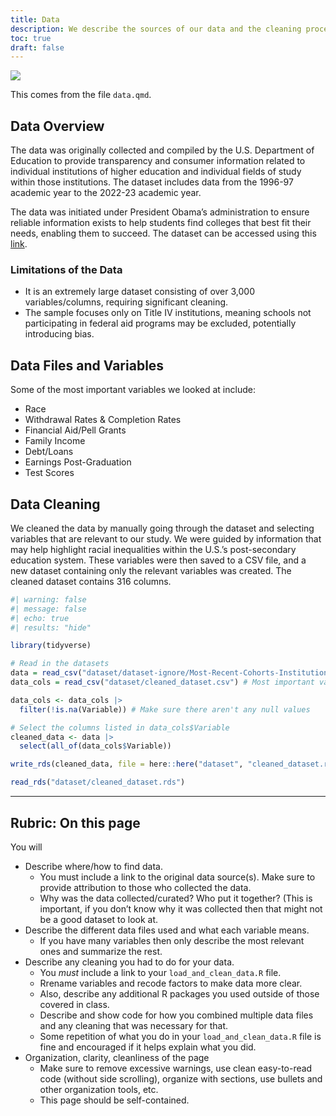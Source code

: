 ```yaml
---
title: Data
description: We describe the sources of our data and the cleaning process.
toc: true
draft: false
---
```


![](images/doe_ma415.webp)


This comes from the file `data.qmd`.

## Data Overview

The data was originally collected and compiled by the U.S. Department of Education to provide transparency and consumer information related to individual institutions of higher education and individual fields of study within those institutions. The dataset includes data from the 1996-97 academic year to the 2022-23 academic year. 

The data was initiated under President Obama's administration to ensure reliable information exists to help students find colleges that best fit their needs, enabling them to succeed. The dataset can be accessed using this [link](https://collegescorecard.ed.gov/data/). 

### Limitations of the Data
- It is an extremely large dataset consisting of over 3,000 variables/columns, requiring significant cleaning.  
- The sample focuses only on Title IV institutions, meaning schools not participating in federal aid programs may be excluded, potentially introducing bias.


## Data Files and Variables

Some of the most important variables we looked at include:

- Race  
- Withdrawal Rates & Completion Rates  
- Financial Aid/Pell Grants  
- Family Income  
- Debt/Loans  
- Earnings Post-Graduation  
- Test Scores  

 
## Data Cleaning

We cleaned the data by manually going through the dataset and selecting variables that are relevant to our study. We were guided by information that may help highlight racial inequalities within the U.S.'s post-secondary education system. These variables were then saved to a CSV file, and a new dataset containing only the relevant variables was created. The cleaned dataset contains 316 columns. 

```r
#| warning: false
#| message: false
#| echo: true
#| results: "hide"

library(tidyverse)

# Read in the datasets
data = read_csv("dataset/dataset-ignore/Most-Recent-Cohorts-Institution.csv")
data_cols = read_csv("dataset/cleaned_dataset.csv") # Most important variables from the dataset

data_cols <- data_cols |> 
  filter(!is.na(Variable)) # Make sure there aren't any null values

# Select the columns listed in data_cols$Variable
cleaned_data <- data |>
  select(all_of(data_cols$Variable))

write_rds(cleaned_data, file = here::here("dataset", "cleaned_dataset.rds"))

read_rds("dataset/cleaned_dataset.rds")
```


----

## Rubric: On this page

You will

* Describe where/how to find data.
  * You must include a link to the original data source(s). Make sure to provide attribution to those who collected the data.
  * Why was the data collected/curated? Who put it together? (This is important, if you don't know why it was collected then that might not be a good dataset to look at.
* Describe the different data files used and what each variable means. 
  * If you have many variables then only describe the most relevant ones and summarize the rest.
* Describe any cleaning you had to do for your data.
  * You *must* include a link to your `load_and_clean_data.R` file.
  * Rrename variables and recode factors to make data more clear.
  * Also, describe any additional R packages you used outside of those covered in class.
  * Describe and show code for how you combined multiple data files and any cleaning that was necessary for that.
  * Some repetition of what you do in your `load_and_clean_data.R` file is fine and encouraged if it helps explain what you did.
* Organization, clarity, cleanliness of the page
  * Make sure to remove excessive warnings, use clean easy-to-read code (without side scrolling), organize with sections, use bullets and other organization tools, etc.
  * This page should be self-contained.